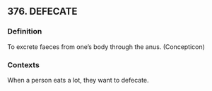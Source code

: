 ## 376. DEFECATE
### Definition
To excrete faeces from one's body through the anus. (Concepticon)

### Contexts
When a person eats a lot, they want to defecate.

